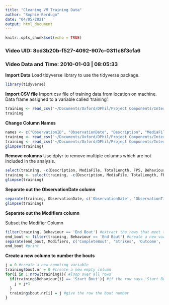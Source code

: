 ```yaml
---
title: "Cleaning VM Training Data"
author: "Sophie Berdugo"
date: "04/05/2021"
output: html_document
---
```


```r
knitr::opts_chunk$set(echo = TRUE)
```

### Video UID: 8cd3b20b-f527-4092-907c-0311c8f3cfa6
### Video Data and Time: 2010-01-03 | 08:05:33

**Import Data**
Load tidyverse library to use the tidyverse package.

```r
library(tidyverse)
```

**Import CSV file**
Import csv file of training data from location on machine. Data frame assigned to a variable called 'training'.

``` r
training <- read_csv('~/Documents/Oxford/DPhil/Project Components/Inter-Coder Reliability/Data/Victoire Martignac/Training Data/VM_training_data_updated.csv')
training
```
**Change Column Names**

``` r
names <- c("ObservationID", "ObservationDate", "Description", "MediaFile", "TotalLength", "FPS", "Subject", "Behaviour", "BehaviouralCategory", "Modifiers", "BehaviourType", "Start", "Stop", "Duration", "CommentStart", "CommentStop") #Create the vector of names
training <- read_csv('~/Documents/Oxford/DPhil/Project Components/Inter-Coder Reliability/Data/Victoire Martignac/Training Data/VM_training_data_updated.csv', col_names = names) #Add the vector 'names' to the tibble and reimport the csv file with the col_names changed
training <- read_csv('~/Documents/Oxford/DPhil/Project Components/Inter-Coder Reliability/Data/Victoire Martignac/Training Data/VM_training_data_updated.csv', col_names = names, skip = 1) #Remove the original column names by using the skip function
glimpse(training)
```

**Remove columns**
Use dplyr to remove multiple columns which are not included in the analysis.

``` r
select(training, -c(Description, MediaFile, TotalLength, FPS, BehaviouralCategory, BehaviourType, CommentStart, CommentStop))
training <- select(training, -c(Description, MediaFile, TotalLength, FPS, BehaviouralCategory, BehaviourType, CommentStart, CommentStop))
glimpse(training)
```

**Separate out the ObservationDate column**

```r
separate(training, ObservationDate, c('ObservationDate', 'ObservationTime'), 11) #separate the ObservationDate column into two new columns, separating the data at position 11
glimpse(training)
```

**Separate out the Modifiers column**

Subset the Modifier Column

```r
filter(training, Behaviour == 'End Bout') #extract the rows that meet the logical criteria of being exactly equal to 'End Bout'
end_bout <- filter(training, Behaviour == 'End Bout') #create a new variable for this subset of End Bout data
separate(end_bout, Modifiers, c('CompleteBout', 'Strikes', 'Outcome', 'Learner', 'MaternalModel', 'LearnerName', 'ModelTolerance', 'ModelIntolerance')) #separate the Modifiers column in this end_bout data into new columns, separating the data at the place that R finds a non-alpha numerica character
end_bout #print 
```

**Create a new column to number the bouts**

```r
j = 0 #create a new counting variable
training$bout.nr = 0 #create a new empty column
for(i in 1:nrow(training)){ #loop over all rows
  if(training$Behaviour[i] == 'Start Bout'){ #if the row says 'Start Bout', the bout counter is updated by 1
    j = j+1
  }
  training$bout.nr[i] = j #give the row the bout number
}
```
